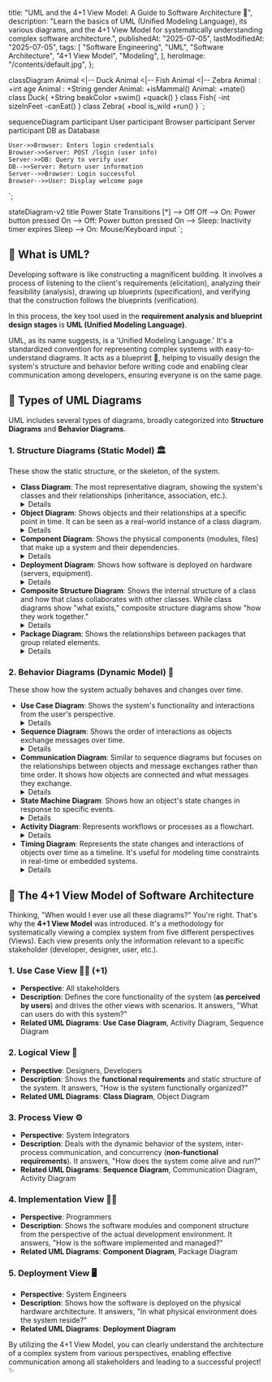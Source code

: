 
  title: "UML and the 4+1 View Model: A Guide to Software Architecture 🚀",
  description:
    "Learn the basics of UML (Unified Modeling Language), its various diagrams, and the 4+1 View Model for systematically understanding complex software architecture.",
  publishedAt: "2025-07-05",
  lastModifiedAt: "2025-07-05",
  tags: [
    "Software Engineering",
    "UML",
    "Software Architecture",
    "4+1 View Model",
    "Modeling",
  ],
  heroImage: "/contents/default.jpg",
};

classDiagram
  Animal <|-- Duck
  Animal <|-- Fish
  Animal <|-- Zebra
  Animal : +int age
  Animal : +String gender
  Animal: +isMammal()
  Animal: +mate()
  class Duck{
      +String beakColor
      +swim()
      +quack()
  }
  class Fish{
      -int sizeInFeet
      -canEat()
  }
  class Zebra{
      +bool is_wild
      +run()
  }
`;

sequenceDiagram
    participant User
    participant Browser
    participant Server
    participant DB as Database

    User->>Browser: Enters login credentials
    Browser->>Server: POST /login (user info)
    Server->>DB: Query to verify user
    DB-->>Server: Return user information
    Server-->>Browser: Login successful
    Browser-->>User: Display welcome page

`;

stateDiagram-v2
    title Power State Transitions
    [*] --> Off
    Off --> On: Power button pressed
    On --> Off: Power button pressed
    On --> Sleep: Inactivity timer expires
    Sleep --> On: Mouse/Keyboard input
`;

## 🤔 What is UML?

Developing software is like constructing a magnificent building. It involves a process of listening to the client's requirements (elicitation), analyzing their feasibility (analysis), drawing up blueprints (specification), and verifying that the construction follows the blueprints (verification).

In this process, the key tool used in the **requirement analysis and blueprint design stages** is **UML (Unified Modeling Language)**.

UML, as its name suggests, is a 'Unified Modeling Language.' It's a standardized convention for representing complex systems with easy-to-understand diagrams. It acts as a blueprint 📐, helping to visually design the system's structure and behavior before writing code and enabling clear communication among developers, ensuring everyone is on the same page.

## 🎨 Types of UML Diagrams

UML includes several types of diagrams, broadly categorized into **Structure Diagrams** and **Behavior Diagrams**.

### 1. Structure Diagrams (Static Model) 🏛️

These show the static structure, or the skeleton, of the system.

- **Class Diagram**: The most representative diagram, showing the system's classes and their relationships (inheritance, association, etc.).
  <Details summary="View Class Diagram Example">
    <MermaidDiagram chart={classDiagramExample} />
  </Details>
- **Object Diagram**: Shows objects and their relationships at a specific point in time. It can be seen as a real-world instance of a class diagram.
  <Details summary="View Object Diagram Example">
    [Example of an object diagram
    (Wikipedia)](https://commons.wikimedia.org/wiki/File:Object_diagram.png#/media/File:Object_diagram.png)
  </Details>
- **Component Diagram**: Shows the physical components (modules, files) that make up a system and their dependencies.
  <Details summary="View Component Diagram Example">
    [Insurance Policy Management System Component Diagram
    (Wikipedia)](https://commons.wikimedia.org/wiki/File:Policy_Admin_Component_Diagram.PNG#/media/File:Policy_Admin_Component_Diagram.PNG)
  </Details>
- **Deployment Diagram**: Shows how software is deployed on hardware (servers, equipment).
  <Details summary="View Deployment Diagram Example">
    [A sample deployment diagram
    (Wikipedia)](https://commons.wikimedia.org/wiki/File:Deployment_Diagram.PNG#/media/File:Deployment_Diagram.PNG)
  </Details>
- **Composite Structure Diagram**: Shows the internal structure of a class and how that class collaborates with other classes. While class diagrams show "what exists," composite structure diagrams show "how they work together."
  <Details summary="View Composite Structure Diagram Example">
    [UML 2.0 Composite Structure Diagram Example
    (Wikipedia)](https://en.wikipedia.org/wiki/Composite_structure_diagram#Examples)
  </Details>
- **Package Diagram**: Shows the relationships between packages that group related elements.
  <Details summary="View Package Diagram Example">
    [Deployment Model Structure.PNG (Wikipedia, Kishorekumar
    62)](https://upload.wikimedia.org/wikipedia/commons/b/bc/Deployment_Model_Structure.PNG)
  </Details>

### 2. Behavior Diagrams (Dynamic Model) 💃

These show how the system actually behaves and changes over time.

- **Use Case Diagram**: Shows the system's functionality and interactions from the user's perspective.
  <Details summary="View Use Case Diagram Example">
    [UML Use Case Diagram
    (Wikipedia)](https://en.wikipedia.org/wiki/Use_case_diagram#/media/File:Use_case_restaurant_model.svg)
  </Details>
- **Sequence Diagram**: Shows the order of interactions as objects exchange messages over time.
  <Details summary="View Sequence Diagram Example">
    <MermaidDiagram chart={sequenceDiagramExample} />
  </Details>
- **Communication Diagram**: Similar to sequence diagrams but focuses on the relationships between objects and message exchanges rather than time order. It shows how objects are connected and what messages they exchange.
  <Details summary="View Communication Diagram Example">
    [UML Communication Diagram Example
    (Wikipedia)](https://commons.wikimedia.org/wiki/File:UML_Communication_diagram.svg#/media/File:UML_Communication_diagram.svg)
  </Details>
- **State Machine Diagram**: Shows how an object's state changes in response to specific events.
  <Details summary="View State Machine Diagram Example">
    <MermaidDiagram chart={stateMachineDiagramExample} />
  </Details>
- **Activity Diagram**: Represents workflows or processes as a flowchart.
  <Details summary="View Activity Diagram Example">
    [UML 1.x Activity Diagram
    (Wikipedia)](https://commons.wikimedia.org/wiki/File:Activity_conducting.svg#/media/File:Activity_conducting.svg)
  </Details>
- **Timing Diagram**: Represents the state changes and interactions of objects over time as a timeline. It's useful for modeling time constraints in real-time or embedded systems.
  <Details summary="View Timing Diagram Example">
    [UML Timing Diagram Example
    (Wikimedia)](https://commons.wikimedia.org/wiki/File:Uml-Zeitverlaufsdiagramm.svg)
  </Details>

## 🔭 The 4+1 View Model of Software Architecture

Thinking, "When would I ever use all these diagrams?" You're right. That's why the **4+1 View Model** was introduced. It's a methodology for systematically viewing a complex system from five different perspectives (Views). Each view presents only the information relevant to a specific stakeholder (developer, designer, user, etc.).

### 1. Use Case View 🧑‍💻 (+1)

- **Perspective**: All stakeholders
- **Description**: Defines the core functionality of the system (**as perceived by users**) and drives the other views with scenarios. It answers, "What can users do with this system?"
- **Related UML Diagrams**: **Use Case Diagram**, Activity Diagram, Sequence Diagram

### 2. Logical View 🧩

- **Perspective**: Designers, Developers
- **Description**: Shows the **functional requirements** and static structure of the system. It answers, "How is the system functionally organized?"
- **Related UML Diagrams**: **Class Diagram**, Object Diagram

### 3. Process View ⚙️

- **Perspective**: System Integrators
- **Description**: Deals with the dynamic behavior of the system, inter-process communication, and concurrency (**non-functional requirements**). It answers, "How does the system come alive and run?"
- **Related UML Diagrams**: **Sequence Diagram**, Communication Diagram, Activity Diagram

### 4. Implementation View 👨‍🔧

- **Perspective**: Programmers
- **Description**: Shows the software modules and component structure from the perspective of the actual development environment. It answers, "How is the software implemented and managed?"
- **Related UML Diagrams**: **Component Diagram**, Package Diagram

### 5. Deployment View 🖥️

- **Perspective**: System Engineers
- **Description**: Shows how the software is deployed on the physical hardware architecture. It answers, "In what physical environment does the system reside?"
- **Related UML Diagrams**: **Deployment Diagram**

By utilizing the 4+1 View Model, you can clearly understand the architecture of a complex system from various perspectives, enabling effective communication among all stakeholders and leading to a successful project! ✨
